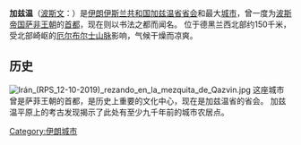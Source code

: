 {{coord|36|16|N|50|00|E|type:city|display=title}}
{{Infobox Settlement
|official_name          = 加兹温
|native_name            = قزوین
|settlement_type        = <!--For Town or Village (Leave blank for the default City)-->
|image_skyline          = Shazdeh hosein darb.jpg
|image_size             =
|image_caption          = 沙兹德·侯赛因圣陵
|pushpin_map    = Iran
|pushpin_mapsize        =
|subdivision_type       = [[国家列表|国家]]
|subdivision_name       = {{IRN}} 
|subdivision_type1      = [[伊朗省份|身份]]
|subdivision_name1      = [[加兹温省|加兹温省]]
|population_as_of               = 2005
|population_note                = 估算
|population_total               = 1143200
|timezone               = [[伊朗标准时间|IRST]]
|utc_offset             = +3:30
|latd=36 |latm=16 |lats= |latNS=N
|longd=50 |longm=00 |longs= |longEW=E
|elevation_footnotes    =  <!--for references: use <ref> tags-->
}} 
'''加兹温'''（[[波斯文|波斯文]]：'''{{lang|fa|قزوین}}'''）是[[伊朗伊斯兰共和国|伊朗伊斯兰共和国]][[加兹温省|加兹温省]][[首府|省会]]和最大[[城市|城市]]，曾一度为[[波斯帝国|波斯帝国]][[萨非王朝|萨非王朝]]的[[首都|首都]]，现在则以书法之都而闻名。
位于德黑兰西北部约150千米，受北部崎岖的[[厄尔布尔士山脉|厄尔布尔士山脉]]影响，气候干燥而凉爽。

==历史==
[[File:Irán_(RPS_12-10-2019)_rezando_en_la_mezquita_de_Qazvin.jpg|thumb]]
这座城市曾是萨菲王朝的首都，是历史上重要的文化中心，现在是加兹温省的省会。
加兹温平原上的考古发现揭示了此处有至少九千年前的城市农居点。

[[Category:伊朗城市|Category:伊朗城市]]